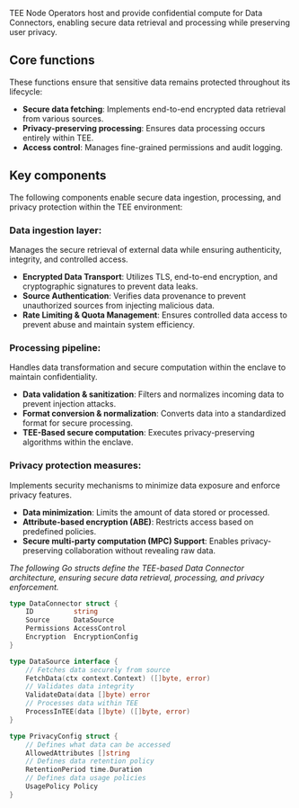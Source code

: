 TEE Node Operators host and provide confidential compute for Data Connectors, enabling secure data retrieval and processing while preserving user privacy.

## Core functions

These functions ensure that sensitive data remains protected throughout its lifecycle:

- **Secure data fetching**: Implements end-to-end encrypted data retrieval from various sources.
- **Privacy-preserving processing**: Ensures data processing occurs entirely within TEE.
- **Access control**: Manages fine-grained permissions and audit logging.

## Key components

The following components enable secure data ingestion, processing, and privacy protection within the TEE environment:

### Data ingestion layer:
Manages the secure retrieval of external data while ensuring authenticity, integrity, and controlled access.

- **Encrypted Data Transport**: Utilizes TLS, end-to-end encryption, and cryptographic signatures to prevent data leaks.
- **Source Authentication**: Verifies data provenance to prevent unauthorized sources from injecting malicious data.
- **Rate Limiting & Quota Management**: Ensures controlled data access to prevent abuse and maintain system efficiency.

### Processing pipeline:
Handles data transformation and secure computation within the enclave to maintain confidentiality.

- **Data validation & sanitization**: Filters and normalizes incoming data to prevent injection attacks.
- **Format conversion & normalization**: Converts data into a standardized format for secure processing.
- **TEE-Based secure computation**: Executes privacy-preserving algorithms within the enclave.

### Privacy protection measures:
Implements security mechanisms to minimize data exposure and enforce privacy features.

- **Data minimization**: Limits the amount of data stored or processed.
- **Attribute-based encryption (ABE)**: Restricts access based on predefined policies.
- **Secure multi-party computation (MPC) Support**: Enables privacy-preserving collaboration without revealing raw data.

*The following Go structs define the TEE-based Data Connector architecture, ensuring secure data retrieval, processing, and privacy enforcement.*

```go
type DataConnector struct {
    ID          string
    Source      DataSource
    Permissions AccessControl
    Encryption  EncryptionConfig
}

type DataSource interface {
    // Fetches data securely from source
    FetchData(ctx context.Context) ([]byte, error)
    // Validates data integrity
    ValidateData(data []byte) error
    // Processes data within TEE
    ProcessInTEE(data []byte) ([]byte, error)
}

type PrivacyConfig struct {
    // Defines what data can be accessed
    AllowedAttributes []string
    // Defines data retention policy
    RetentionPeriod time.Duration
    // Defines data usage policies
    UsagePolicy Policy
}
```
